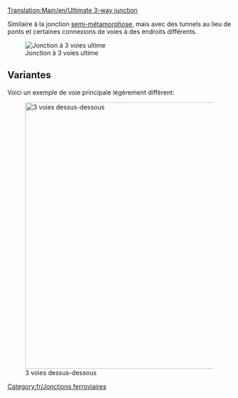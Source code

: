 [[Translation:Main/en/Ultimate 3-way junction]]{{fr/Menu de Croisements}}

Similaire à la jonction [[Main/fr/Demi Métamorphose|semi-métamorphose]], mais avec des tunnels au lieu de ponts et certaines connexions de voies à des endroits différents.

[[File:en/Ultimate 3way junction.png|frame|none|Jonction à 3 voies ultime]]

{{Template:Critère de jonction/Fr|Modéré|2|1|0|0|1|1|1|1|0|0|0||Les trains en panne n'affectent qu'une voie.|

'''Avantages'''
*Haute vitesse
*Grande capacité de trafic
*Embouteillages très peu vraisemblables
*Petite surface
*Aucun virage serré, peut être facilement construit pour n'importe quelle longueur de train
*Espace d'attente approprié pour les trains tournant

'''Inconvénients'''
*Espaces de signalisation des tunnels (doubler les tunnels rend la jonction plus large d'au moins 2x2 cases et plus difficile à construire)

'''Conseils'''
*Commencez par construire la "diagonale courte" en premier. Faites-la de longueur égale à votre plus long train
}}


==Variantes==
Voici un exemple de voie principale légèrement différent:

[[File:en/3way-over-under.jpeg|none|thumb|600px|3 voies dessus-dessous]]

{{Template:Critère de jonction/Fr|Modéré|3|1|1|1|0|1|1|1|0|0|0||Les trains en panne n'affectent qu'une seule voie.|

'''Avantages'''
*Forte capacité de trafic

'''Inconvénients'''
*Lent, sauf si les voies sont en diagonales
*Les embouteillages sont plus fréquents que sur la jonction 3 voies ultime
*Requiert de l'espace entre les voies
*Virages serrés, sauf si les voies sont en diagonale
*Pas assez d'espace d'attente pour les trains tournant
*Espaces de signalisation pour les ponts et les tunnels
*Les ponts ralentissent les trains maglev à haute vitesse
}}

[[Category:fr/Jonctions ferroviaires]]